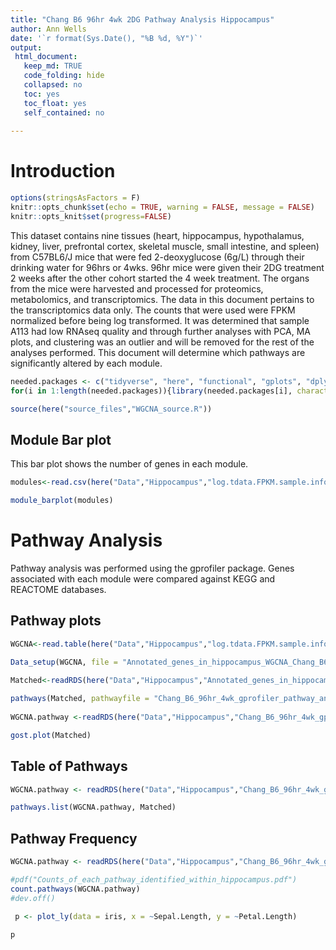 ```yaml
---
title: "Chang B6 96hr 4wk 2DG Pathway Analysis Hippocampus"
author: Ann Wells
date: '`r format(Sys.Date(), "%B %d, %Y")`'
output:
 html_document:
   keep_md: TRUE
   code_folding: hide
   collapsed: no
   toc: yes
   toc_float: yes
   self_contained: no
   
---
```


<link rel="stylesheet" type="text/css" href="https://cdn.datatables.net/1.10.5/css/jquery.dataTables.min.css">
<script src="https://code.jquery.com/jquery-2.1.2.min.js"></script>
<script src="https://cdn.datatables.net/1.10.5/js/jquery.dataTables.min.js"></script>

<script type="text/javascript">
         $(document).ready(function() {
             $("table").DataTable();
         } );
</script>

# Introduction

```r
options(stringsAsFactors = F)
knitr::opts_chunk$set(echo = TRUE, warning = FALSE, message = FALSE)
knitr::opts_knit$set(progress=FALSE)

```


This dataset contains nine tissues (heart, hippocampus, hypothalamus, kidney, liver, prefrontal cortex, skeletal muscle, small intestine, and spleen) from C57BL6/J mice that were fed 2-deoxyglucose (6g/L) through their drinking water for 96hrs or 4wks. 96hr mice were given their 2DG treatment 2 weeks after the other cohort started the 4 week treatment. The organs from the mice were harvested and processed for proteomics, metabolomics, and transcriptomics. The data in this document pertains to the transcriptomics data only. The counts that were used were FPKM normalized before being log transformed. It was determined that sample A113 had low RNAseq quality and through further analyses with PCA, MA plots, and clustering was an outlier and will be removed for the rest of the analyses performed. This document will determine which pathways are significantly altered by each module.

```r
needed.packages <- c("tidyverse", "here", "functional", "gplots", "dplyr", "GeneOverlap", "R.utils", "reshape2","magrittr","data.table", "RColorBrewer","preprocessCore", "ARTool","emmeans", "phia", "gprofiler2","rlist", "plotly","downloadthis")
for(i in 1:length(needed.packages)){library(needed.packages[i], character.only = TRUE)}

source(here("source_files","WGCNA_source.R"))
```

## Module Bar plot
This bar plot shows the number of genes in each module.

```r
modules<-read.csv(here("Data","Hippocampus","log.tdata.FPKM.sample.info.subset.hippocampus.WGCNA.module.membership.csv"), header=T)

module_barplot(modules)
```

# Pathway Analysis {.tabset .tabset-fade .tabset-pills}
Pathway analysis was performed using the gprofiler package. Genes associated with each module were compared against KEGG and REACTOME databases.

## Pathway plots {.tabset .tabset-fade .tabset-pills}
```r
WGCNA<-read.table(here("Data","Hippocampus","log.tdata.FPKM.sample.info.subset.hippocampus.WGCNA.module.membership.csv"), header=T)

Data_setup(WGCNA, file = "Annotated_genes_in_hippocampus_WGCNA_Chang_B6_96hr_4wk.RData", folder="Hippocampus")

Matched<-readRDS(here("Data","Hippocampus","Annotated_genes_in_hippocampus_WGCNA_Chang_B6_96hr_4wk.RData"))
  
pathways(Matched, pathwayfile = "Chang_B6_96hr_4wk_gprofiler_pathway_annotation_list_hippocampus_WGCNA.RData", genefile = "Chang_B6_96hr_4wk_gprofiler_gene_annotation_list_hippocampus_WGCNA.RData", folder = "Hippocampus")
  
WGCNA.pathway <-readRDS(here("Data","Hippocampus","Chang_B6_96hr_4wk_gprofiler_pathway_annotation_list_hippocampus_WGCNA.RData"))
```

```r
gost.plot(Matched)
```

## Table of Pathways {.tabset .tabset-fade .tabset-pills}

```r
WGCNA.pathway <- readRDS(here("Data","Hippocampus","Chang_B6_96hr_4wk_gprofiler_pathway_annotation_list_hippocampus_WGCNA.RData"))

pathways.list(WGCNA.pathway, Matched)

```

## Pathway Frequency {.tabset .tabset-fade .tabset-pills}

```r
WGCNA.pathway <- readRDS(here("Data","Hippocampus","Chang_B6_96hr_4wk_gprofiler_pathway_annotation_list_hippocampus_WGCNA.RData"))

#pdf("Counts_of_each_pathway_identified_within_hippocampus.pdf")
count.pathways(WGCNA.pathway)
#dev.off()
```

```r
 p <- plot_ly(data = iris, x = ~Sepal.Length, y = ~Petal.Length)

p
```